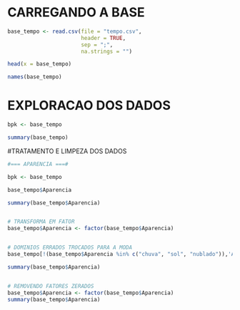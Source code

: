 
# CARREGANDO A BASE
```r

base_tempo <- read.csv(file = "tempo.csv", 
                       header = TRUE, 
                       sep = ";",
                       na.strings = "")

head(x = base_tempo)

names(base_tempo)

```

# EXPLORACAO DOS DADOS
```r

bpk <- base_tempo

summary(base_tempo)

```

#TRATAMENTO E LIMPEZA DOS DADOS

```r

#=== APARENCIA ===#

bpk <- base_tempo

base_tempo$Aparencia

summary(base_tempo$Aparencia)


# TRANSFORMA EM FATOR
base_tempo$Aparencia <- factor(base_tempo$Aparencia)


# DOMINIOS ERRADOS TROCADOS PARA A MODA
base_tempo[!(base_tempo$Aparencia %in% c("chuva", "sol", "nublado")),'Aparencia'] <- "sol"

summary(base_tempo$Aparencia)


# REMOVENDO FATORES ZERADOS
base_tempo$Aparencia <- factor(base_tempo$Aparencia)
summary(base_tempo$Aparencia)

```


